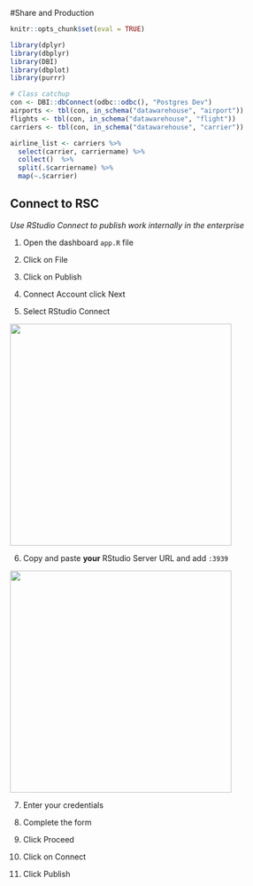 #Share and Production

```r
knitr::opts_chunk$set(eval = TRUE)
```


```r

library(dplyr)
library(dbplyr)
library(DBI)
library(dbplot)
library(purrr)

# Class catchup
con <- DBI::dbConnect(odbc::odbc(), "Postgres Dev")
airports <- tbl(con, in_schema("datawarehouse", "airport"))
flights <- tbl(con, in_schema("datawarehouse", "flight"))
carriers <- tbl(con, in_schema("datawarehouse", "carrier"))

airline_list <- carriers %>%  
  select(carrier, carriername) %>%   
  collect()  %>%                     
  split(.$carriername) %>%           
  map(~.$carrier)     

```

## Connect to RSC
*Use RStudio Connect to publish work internally in the enterprise*

1. Open the dashboard `app.R` file

2. Click on File

3. Click on Publish

4. Connect Account click Next

5. Select RStudio Connect

<img src="images/select-connect.PNG" width = 400>

6. Copy and paste **your** RStudio Server URL and add `:3939`

<img src="images/rsc-server.PNG" width = 400>

7. Enter your credentials

8. Complete the form

9. Click Proceed

10. Click on Connect

11. Click Publish






